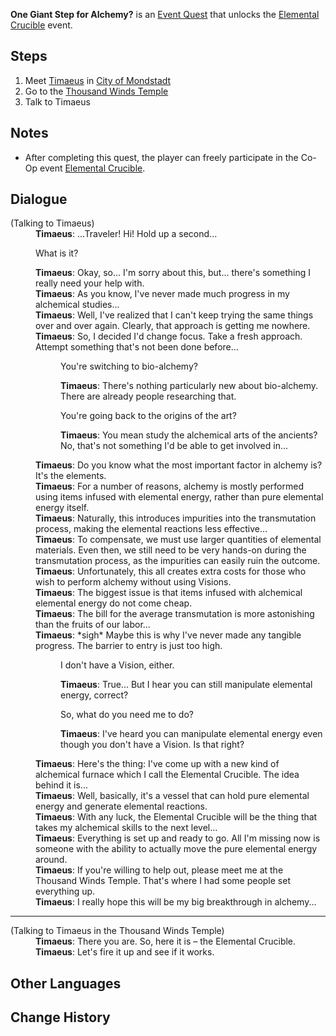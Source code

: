 {{Quest Infobox
|id            = 40911
|image         = NPC Location Timaeus Context.png
|type          = World
|region        = Mondstadt
|area          = Starfell Valley
|event_name    = Elemental Crucible
|summary       = Timaeus asks the Traveler to help him with his alchemy research.
|startLocation = [[City of Mondstadt|Mondstadt]], [[Mondstadt]]
|requirement   = Complete [[For a Tomorrow Without Tears]] and reach [[Adventure Rank]] 20
|exp           = 300
|other         = {{Card|Adventurer's Experience|15}}
*Unlocks [[Elemental Crucible]] Event
|characters    = Timaeus; Traveler
}}

'''One Giant Step for Alchemy?''' is an [[Event Quest]] that unlocks the [[Elemental Crucible]] event.

==Steps==
#Meet [[Timaeus]] in [[City of Mondstadt]]
#Go to the [[Thousand Winds Temple]]
#Talk to Timaeus

==Notes==
<!-- Any notes about the quests that do not pertain to the steps themselves. -->
*After completing this quest, the player can freely participate in the Co-Op event [[Elemental Crucible]].

==Dialogue==
{{Quest Description|In an effort to hone his alchemical skills, Timaeus had designed an all-new alchemical furnace. There's just one problem &mdash; he needs some help to get it working...}}
{{Dialogue start}}
;(Talking to Timaeus)
:'''Timaeus''': ...Traveler! Hi! Hold up a second...
:{{DIcon}} What is it?
:'''Timaeus''': Okay, so... I'm sorry about this, but... there's something I really need your help with.
:'''Timaeus''': As you know, I've never made much progress in my alchemical studies...
:'''Timaeus''': Well, I've realized that I can't keep trying the same things over and over again. Clearly, that approach is getting me nowhere.
:'''Timaeus''': So, I decided I'd change focus. Take a fresh approach. Attempt something that's not been done before...
::{{DIcon}} You're switching to bio-alchemy?
::'''Timaeus''': There's nothing particularly new about bio-alchemy. There are already people researching that.
::{{DIcon}} You're going back to the origins of the art?
::'''Timaeus''': You mean study the alchemical arts of the ancients? No, that's not something I'd be able to get involved in...
:'''Timaeus''': Do you know what the most important factor in alchemy is? It's the elements.
:'''Timaeus''': For a number of reasons, alchemy is mostly performed using items infused with elemental energy, rather than pure elemental energy itself.
:'''Timaeus''': Naturally, this introduces impurities into the transmutation process, making the elemental reactions less effective...
:'''Timaeus''': To compensate, we must use larger quantities of elemental materials. Even then, we still need to be very hands-on during the transmutation process, as the impurities can easily ruin the outcome.
:'''Timaeus''': Unfortunately, this all creates extra costs for those who wish to perform alchemy without using Visions.
:'''Timaeus''': The biggest issue is that items infused with alchemical elemental energy do not come cheap.
:'''Timaeus''': The bill for the average transmutation is more astonishing than the fruits of our labor...
:'''Timaeus''': *sigh* Maybe this is why I've never made any tangible progress. The barrier to entry is just too high.
::{{DIcon}} I don't have a Vision, either.
::'''Timaeus''': True... But I hear you can still manipulate elemental energy, correct?
::{{DIcon}} So, what do you need me to do?
::'''Timaeus''': I've heard you can manipulate elemental energy even though you don't have a Vision. Is that right?
:'''Timaeus''': Here's the thing: I've come up with a new kind of alchemical furnace which I call the Elemental Crucible. The idea behind it is...
:'''Timaeus''': Well, basically, it's a vessel that can hold pure elemental energy and generate elemental reactions.
:'''Timaeus''': With any luck, the Elemental Crucible will be the thing that takes my alchemical skills to the next level...
:'''Timaeus''': Everything is set up and ready to go. All I'm missing now is someone with the ability to actually move the pure elemental energy around.
:'''Timaeus''': If you're willing to help out, please meet me at the Thousand Winds Temple. That's where I had some people set everything up.
:'''Timaeus''': I really hope this will be my big breakthrough in alchemy...
----
;(Talking to Timaeus in the Thousand Winds Temple)
:'''Timaeus''': There you are. So, here it is – the Elemental Crucible.
:'''Timaeus''': Let's fire it up and see if it works.
{{Dialogue end}}

==Other Languages==
{{Other Languages
|en      = One Giant Step for Alchemy?
|zhs     = 炼金术，大突破？
|zhs_rm  = Liànjīn-shù, Dà Túpò?
|zht     = 煉金術，大突破？
|zht_rm  = Liànjīn-shù, Dà Túpò?
|zh_tl   = Alchemy, Great Breakthrough?
|ja      = 錬金術、大突破？
|ja_rm   = Renkinjutsu, Daitoppa?
|ja_tl   = Alchemy, Great Breakthrough?
|ko      = 연금술의 거대한 돌파구?
|ko_rm   = 
|ko_tl   = 
|es      = ¿Un gran paso para la alquimia?
|es_tl   = A Great Step for Alchemy?
|fr      = Un pas de géant pour l'alchimie
|fr_tl   = One Giant Step for Alchemy
|ru      = Большой шаг для алхимии?
|ru_tl   = 
|th      = ก้าวอันยิ่งใหญ่ของการเล่นแร่แปรธาตุ?
|th_rm   = 
|th_tl   = 
|vi      = Thuật Giả Kim, đột phá lớn?
|vi_tl   = 
|de      = Ein großer Schritt für die Alchimie?
|de_tl   = One Giant Step for Alchemy?
|id      = Sebuah Langkah Besar Alkimia?
|id_tl   = One Giant Alchemy Step?
|pt      = Um Grande Passo para Alquimia?
|pt_tl   = 
}}

==Change History==
{{Change History|1.0}}